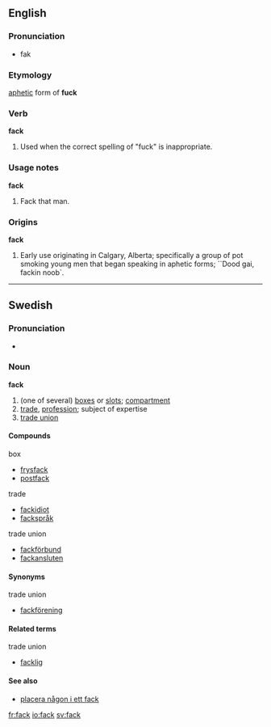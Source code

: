 {{rfv|needs some Shakespeare quotes}}
==English==

===Pronunciation===
* fak

===Etymology===
[[aphetic]] form of '''fuck'''

===Verb===
'''fack'''

# Used when the correct spelling of "fuck" is inappropriate.

===Usage notes===
'''fack'''

# Fack that man.

===Origins===
{{rfc-header|Origins}}
'''fack'''

# Early use originating in Calgary, Alberta; specifically a group of pot smoking young men that began speaking in aphetic forms; ``Dood gai, fackin noob`.

----

==Swedish==
===Pronunciation===
*{{audio|Sv-fack.ogg|audio}}

===Noun===
{{sv-noun-n-zero}}
'''fack''' {{n}}

#(one of several) [[box]]es or [[slot]]s; [[compartment]]
#[[trade]], [[profession]]; subject of expertise
#[[trade union]]

====Compounds====
;box
*[[frysfack]]
*[[postfack]]

;trade
*[[fackidiot]]
*[[fackspråk]]

;trade union
*[[fackförbund]]
*[[fackansluten]]

====Synonyms====
;trade union
*[[fackförening]]

====Related terms====
;trade union
*[[facklig]]

====See also====
*[[placera någon i ett fack]]

[[fr:fack]]
[[io:fack]]
[[sv:fack]]